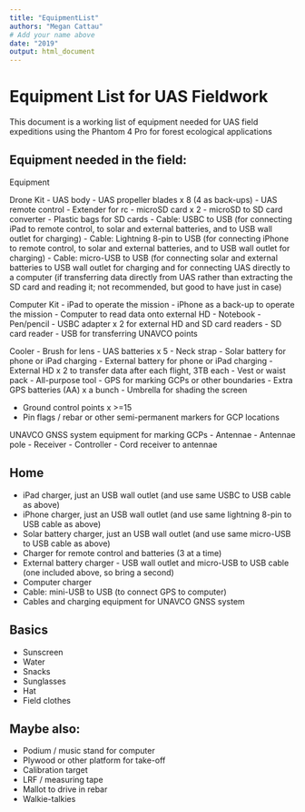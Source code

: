 ```yaml
---
title: "EquipmentList"
authors: "Megan Cattau"
# Add your name above
date: "2019"
output: html_document
---
```


# Equipment List for UAS Fieldwork

This document is a working list of equipment needed for UAS field expeditions using the Phantom 4 Pro for forest ecological applications

## Equipment needed in the field: 

Equipment

Drone Kit
- UAS body
- UAS propeller blades x 8 (4 as back-ups)
- UAS remote control
- Extender for rc
- microSD card x 2
- microSD to SD card converter
- Plastic bags for SD cards
- Cable: USBC to USB (for connecting iPad to remote control, to solar and external batteries, and to USB wall outlet for charging)
- Cable: Lightning 8-pin to USB (for connecting iPhone to remote control, to solar and external batteries, and to USB wall outlet for charging)
- Cable: micro-USB to USB (for connecting solar and external batteries to USB wall outlet for charging and for connecting UAS directly to a computer (if transferring data directly from UAS rather than extracting the SD card and reading it; not recommended, but good to have just in case)

Computer Kit
- iPad to operate the mission
- iPhone as a back-up to operate the mission
- Computer to read data onto external HD
- Notebook
- Pen/pencil
- USBC adapter x 2 for external HD and SD card readers
- SD card reader 
- USB for transferring UNAVCO points

Cooler
- Brush for lens
- UAS batteries x 5
- Neck strap
- Solar battery for phone or iPad charging
- External battery for phone or iPad charging
- External HD x 2 to transfer data after each flight, 3TB each
- Vest or waist pack
- All-purpose tool
- GPS for marking GCPs or other boundaries
- Extra GPS batteries (AA) x a bunch
- Umbrella for shading the screen

- Ground control points x >=15
- Pin flags / rebar or other semi-permanent markers for GCP locations

UNAVCO GNSS system equipment for marking GCPs
- Antennae
- Antennae pole
- Receiver
- Controller
- Cord receiver to antennae


## Home
- iPad charger, just an USB wall outlet (and use same USBC to USB cable as above)
- iPhone charger, just an USB wall outlet (and use same lightning 8-pin to USB cable as above)
- Solar battery charger, just an USB wall outlet (and use same micro-USB to USB cable as above)\
- Charger for remote control and batteries (3 at a time)
- External battery charger - USB wall outlet and micro-USB to USB cable (one included above, so bring a second)
- Computer charger 
- Cable: mini-USB to USB (to connect GPS to computer)
- Cables and charging equipment for UNAVCO GNSS system


## Basics
- Sunscreen
- Water
- Snacks
- Sunglasses
- Hat
- Field clothes


## Maybe also:
- Podium / music stand for computer
- Plywood or other platform for take-off
- Calibration target
- LRF / measuring tape
- Mallot to drive in rebar
- Walkie-talkies
